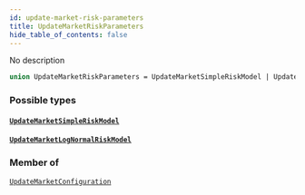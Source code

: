 ```yaml
---
id: update-market-risk-parameters
title: UpdateMarketRiskParameters
hide_table_of_contents: false
---
```








No description

```graphql
union UpdateMarketRiskParameters = UpdateMarketSimpleRiskModel | UpdateMarketLogNormalRiskModel
```


### Possible types

#### [`UpdateMarketSimpleRiskModel`](/mainnet/api/graphql/objects/update-market-simple-risk-model) <Badge class="secondary" text="object"/>
> 
> 

#### [`UpdateMarketLogNormalRiskModel`](/mainnet/api/graphql/objects/update-market-log-normal-risk-model) <Badge class="secondary" text="object"/>
> 
> 



### Member of

[`UpdateMarketConfiguration`](/mainnet/api/graphql/objects/update-market-configuration)  <Badge class="secondary" text="object"/>



